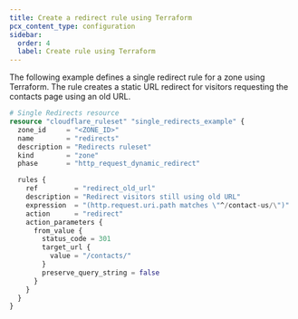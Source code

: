 ```yaml
---
title: Create a redirect rule using Terraform
pcx_content_type: configuration
sidebar:
  order: 4
  label: Create rule using Terraform
---
```



<Render file="v4-code-snippets" product="terraform" />

The following example defines a single redirect rule for a zone using Terraform. The rule creates a static URL redirect for visitors requesting the contacts page using an old URL.

```tf
# Single Redirects resource
resource "cloudflare_ruleset" "single_redirects_example" {
  zone_id     = "<ZONE_ID>"
  name        = "redirects"
  description = "Redirects ruleset"
  kind        = "zone"
  phase       = "http_request_dynamic_redirect"

  rules {
    ref         = "redirect_old_url"
    description = "Redirect visitors still using old URL"
    expression  = "(http.request.uri.path matches \"^/contact-us/\")"
    action      = "redirect"
    action_parameters {
      from_value {
        status_code = 301
        target_url {
          value = "/contacts/"
        }
        preserve_query_string = false
      }
    }
  }
}
```

<Render file="terraform-additional-resources" />
